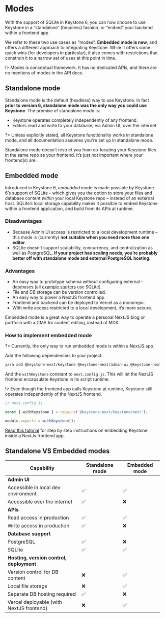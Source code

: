 
# Modes

With the support of SQLite in Keystone 6, you can now choose to use Keystone in a “standalone” (headless) fashion, or “embed” your backend within a frontend app.

We refer to these two use cases as “modes”. **Embedded mode is new**, and offers a different approach to integrating Keystone. While it offers some quick wins (for developers in particular), it also comes with restrictions that constrain it to a narrow set of uses at this point in time. 

!> Modes is conceptual framework. It has no dedicated APIs, and there are no mentions of modes in the API docs.

## Standalone mode

Standalone mode is the default (headless) way to use Keystone. In fact **prior to version 6, standalone mode was the only way you could use Keystone**. The premise of standalone mode is:

- Keystone operates completely independently of any frontend.
- Editors read and write to your database, via Admin UI, over the internet.

?> Unless explicitly stated, all Keystone functionality works in standalone mode, and all documentation assumes you're set up in standalone mode.

Standalone mode doesn’t restrict you from co-locating your Keystone files in the same repo as your frontend. It’s just not important where your frontend(s) are.

## Embedded mode

Introduced in Keystone 6, _embedded_ mode is made possible by Keystone 6’s support of SQLite – which gives you the option to store your files and database content _within_ your local Keystone repo – instead of an external host. SQLite’s local storage capability makes it possible to embed Keystone within a frontend application, and build from its APIs at runtime.

### Disadvantages

- Because Admin UI access is restricted to a local development runtime – this mode is (currently) **not suitable when you need more than one editor**.
- SQLite doesn’t support scalability, concurrency, and centralization as well as PostgreSQL. **If your project has scaling needs, you’re probably better off with standalone mode and external PostgreSQL hosting**.

### Advantages

- An easy way to prototype schema without configuring external - databases (all [example starters](https://github.com/keystonejs/keystone/tree/master/examples) use SQLite).
- File and DB storage can be version controlled.
- An easy way to power a NextJS frontend app. 
- Frontend and backend can be deployed to Vercel as a monorepo.
- With write access restricted to a local development, it’s more secure.

Embedded mode is a great way to operate a personal NextJS blog or portfolio with a CMS for content editing, instead of MDX.

### How to implement embedded mode

?> Currently, the only way to run embedded mode is within a NextJS app.

Add the following dependencies to your project:

```bash
yarn add @keystone-next/keystone @keystone-next/admin-ui @keystone-next/fields
```
And the `withKeystone` constant to `next.config.js`. This will let the NextJS frontend encapsulate Keystone in its script runtime.

!> Even though the frontend app calls Keystone at runtime, Keystone still operates independently of the NextJS frontend.

```js
// next.config.js

const { withKeystone } = require('@keystone-next/keystone/next');

module.exports = withKeystone();
```
[Read this tutorial](/tutorials/embedded-mode-with-nextjs-frontend) for step by step instructions on embedding Keystone inside a NextJs frontend app.

## Standalone VS Embedded modes

|Capability|Standalone mode|Embedded mode|
|-----------------|----------|-----------|
|**Admin UI**|||
|Accessible in local dev environment|✅|✅|
|Accessible over the internet|✅|❌|
|**APIs**||
|Read access in production|✅|✅|
|Write access in production|✅|❌|
|**Database support**||
|PostgreSQL|✅|❌|
|SQLite|✅|✅|
|**Hosting, version control, deployment**||
|Version control for DB content|❌|✅|
|Local file storage|❌|✅|
|Separate DB hosting required|✅|❌|
|Vercel deployable (with NextJS frontend)|❌|✅|

